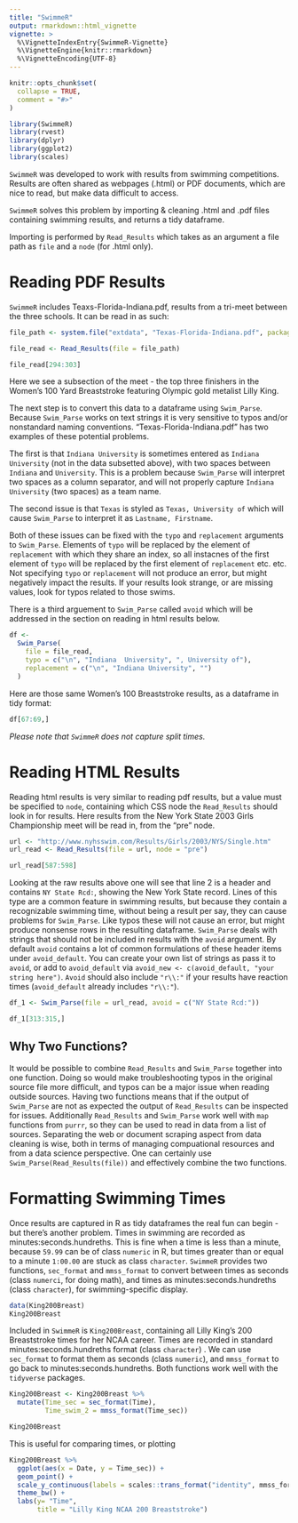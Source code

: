 ```yaml
---
title: "SwimmeR"
output: rmarkdown::html_vignette
vignette: >
  %\VignetteIndexEntry{SwimmeR-Vignette}
  %\VignetteEngine{knitr::rmarkdown}
  %\VignetteEncoding{UTF-8}
---
```


```r
knitr::opts_chunk$set(
  collapse = TRUE,
  comment = "#>"
)
```

```r
library(SwimmeR)
library(rvest)
library(dplyr)
library(ggplot2)
library(scales)
```

`SwimmeR` was developed to work with results from swimming competitions.  Results are often shared as webpages (.html) or PDF documents, which are nice to read, but make data difficult to access.

`SwimmeR` solves this problem by importing & cleaning .html and .pdf files containing swimming results, and returns a tidy dataframe.

Importing is performed by `Read_Results` which takes as an argument a file path as `file` and a `node` (for .html only).


# Reading PDF Results
`SwimmeR` includes Teaxs-Florida-Indiana.pdf, results from a tri-meet between the three schools.  It can be read in as such:

```r
file_path <- system.file("extdata", "Texas-Florida-Indiana.pdf", package = "SwimmeR")

file_read <- Read_Results(file = file_path)
```

```r
file_read[294:303]
```

Here we see a subsection of the meet - the top three finishers in the Women's 100 Yard Breaststroke featuring Olympic gold metalist Lilly King.

The next step is to convert this data to a dataframe using `Swim_Parse`.  Because `Swim_Parse` works on text strings it is very sensitive to typos and/or nonstandard naming conventions.  "Texas-Florida-Indiana.pdf" has two examples of these potential problems.

The first is that `Indiana University` is sometimes entered as `Indiana  University` (not in the data subsetted above), with two spaces between `Indiana` and `University`.  This is a problem because `Swim_Parse` will interpret two spaces as a column separator, and will not properly capture `Indiana  University` (two spaces) as a team name.

The second issue is that `Texas` is styled as `Texas, University of` which will cause `Swim_Parse` to interpret it as `Lastname, Firstname`.

Both of these issues can be fixed with the `typo` and `replacement` arguments to `Swim_Parse`.  Elements of `typo` will be replaced by the element of `replacement` with which they share an index, so all instacnes of the first element of `typo` will be replaced by the first element of `replacement` etc. etc.  Not specifying `typo` or `replacement` will not produce an error, but might negatively impact the results.  If your results look strange, or are missing values, look for typos related to those swims.

There is a third arguement to `Swim_Parse` called `avoid` which will be addressed in the section on reading in html results below.

```r
df <-
  Swim_Parse(
    file = file_read,
    typo = c("\n", "Indiana  University", ", University of"),
    replacement = c("\n", "Indiana University", "")
  )
```

Here are those same Women's 100 Breaststroke results, as a dataframe in tidy format:
```r
df[67:69,]
```
*Please note that `SwimmeR` does not capture split times.*

# Reading HTML Results
Reading html results is very similar to reading pdf results, but a value must be specified to `node`, containing which CSS node the `Read_Results` should look in for results.  Here results from the New York State 2003 Girls Championship meet will be read in, from the "pre" node.

```r
url <- "http://www.nyhsswim.com/Results/Girls/2003/NYS/Single.htm"
url_read <- Read_Results(file = url, node = "pre")
```

```r
url_read[587:598]
```

Looking at the raw results above one will see that line 2 is a header and contains `NY State Rcd:`, showing the New York State record.  Lines of this type are a common feature in swimming results, but because they contain a recognizable swimming time, without being a result per say, they can cause problems for `Swim_Parse`.  Like typos these will not cause an error, but might produce nonsense rows in the resulting dataframe.  `Swim_Parse` deals with strings that should not be included in results with the `avoid` argument.  By default `avoid` contains a lot of common formulations of these header items under `avoid_default`.  You can create your own list of strings as pass it to `avoid`, or add to `avoid_default` via `avoid_new <- c(avoid_default, "your string here")`.  `Avoid` should also include `"r\\:"` if your results have reaction times (`avoid_default` already includes `"r\\:"`). 

```r
df_1 <- Swim_Parse(file = url_read, avoid = c("NY State Rcd:"))
```

```r
df_1[313:315,]
```

## Why Two Functions?
It would be possible to combine `Read_Results` and `Swim_Parse` together into one function.  Doing so would make troubleshooting typos in the original source file more difficult, and typos can be a major issue when reading outside sources.  Having two functions means that if the output of `Swim_Parse` are not as expected the output of `Read_Results` can be inspected for issues.  Additionally `Read_Results` and `Swim_Parse` work well with `map` functions from `purrr`, so they can be used to read in data from a list of sources.  Separating the web or document scraping aspect from data cleaning is wise, both in terms of managing compuational resources and from a data science perspective.  One can certainly use `Swim_Parse(Read_Results(file))` and effectively combine the two functions.

# Formatting Swimming Times

Once results are captured in R as tidy dataframes the real fun can begin - but there's another problem.  Times in swimming are recorded as minutes:seconds.hundreths.  This is fine when a time is less than a minute, because `59.99` can be of class `numeric` in R, but times greater than or equal to a minute `1:00.00` are stuck as class `character`.  `SwimmeR` provides two functions, `sec_format` and `mmss_format` to convert between times as seconds (class `numerci`, for doing math), and times as minutes:seconds.hundreths (class `character`), for swimming-specific display.

```r
data(King200Breast)
King200Breast
```

Included in `SwimmeR` is `King200Breast`, containing all Lilly King's 200 Breaststroke times for her NCAA career.  Times are recorded in standard minutes:seconds.hundreths format (class `character`) .  We can use `sec_format` to format them as seconds (class `numeric`), and `mmss_format` to go back to minutes:seconds.hundreths.  Both functions work well with the `tidyverse` packages.

```r
King200Breast <- King200Breast %>% 
  mutate(Time_sec = sec_format(Time),
         Time_swim_2 = mmss_format(Time_sec))

King200Breast
```

This is useful for comparing times, or plotting
```r
King200Breast %>% 
  ggplot(aes(x = Date, y = Time_sec)) +
  geom_point() +
  scale_y_continuous(labels = scales::trans_format("identity", mmss_format)) +
  theme_bw() +
  labs(y= "Time",
       title = "Lilly King NCAA 200 Breaststroke")
```
